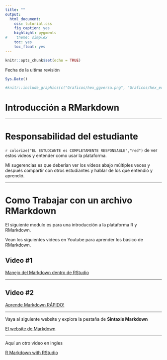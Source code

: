 ```yaml
---
title: ""
output:
  html_document:
    css: tutorial.css
    fig_caption: yes
    highlight: pygments
#    theme: simplex
    toc: yes
    toc_float: yes
---
```


```r
knitr::opts_chunk$set(echo = TRUE)
```

Fecha de la ultima revisión
```r

Sys.Date()
```


```{=html}
<style>
.list-group-item.active, .list-group-item.active:focus, .list-group-item.active:hover {
    background-color: #7b802a;
}
</style>
```




```r
#knitr::include_graphics(c("Graficos/hex_ggversa.png", "Graficos/hex_error.png"))
```



# Introducción a RMarkdown

***
# Responsabilidad del estudiante

`r colorize("EL ESTUDIANTE es COMPLETAMENTE RESPONSABLE","red")` de ver estos videos y entender como usar la plataforma.

Mi sugerencias es que deberían ver los vídeos abajo múltiples veces y después compartir con otros estudiantes y hablar de los que entendió y aprendió.  

***
# Como Trabajar con un archivo RMarkdown

El siguiente modulo es para una introducción a la plataforma R y RMarkdown.

Vean los siguientes videos en Youtube para aprender los básico de RMarkdown. 

## Video #1

[Manejo del Markdown dentro de RStudio](https://www.youtube.com/watch?v=IPeOWx8KYkI)

***
## Video #2

[Aprende Markdown RÁPIDO!](https://www.youtube.com/watch?v=y6XdzBNC0_0)

***
Vaya al siguiente website y explora la pestaña de **Sintaxis Markdown**

[El website de Markdown](https://markdown.es) 


***

Aquí un otro video en ingles

[R Markdown with RStudio](https://www.youtube.com/watch?v=DNS7i2m4sB0)



